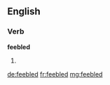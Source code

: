 ==English==

===Verb===
'''feebled'''

# {{past of|[[feeble]]}}

[[de:feebled]]
[[fr:feebled]]
[[mg:feebled]]